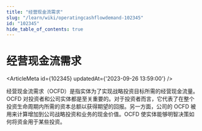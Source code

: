 ```yaml
---
title: "经营现金流需求"
slug: "/learn/wiki/operatingcashflowdemand-102345"
id: "102345"
hide_table_of_contents: true
---
```



# 经营现金流需求

<ArticleMeta id={102345} updatedAt={'2023-09-26 13:59:00'} />
<div className='border-solid border-b border-t-0 my-4 border-[var(--ifm-color-gray-300)]' />

经营现金流需求（OCFD）是指实体为了实现战略投资目标所需的经营现金流量。OCFD 对投资者和公司实体都是至关重要的。对于投资者而言，它代表了在整个投资生命周期内所需的资本总额以获得期望的回报。另一方面，公司的 OCFD 被用来计算增加到公司战略投资和业务的现金价值。OCFD 使实体能够明智决策如何将资金用于某些投资。
